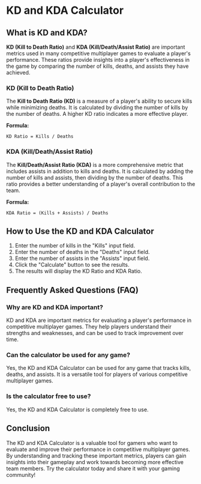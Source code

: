 # KD and KDA Calculator

## What is KD and KDA?

**KD (Kill to Death Ratio)** and **KDA (Kill/Death/Assist Ratio)** are important metrics used in many competitive multiplayer games to evaluate a player's performance. These ratios provide insights into a player's effectiveness in the game by comparing the number of kills, deaths, and assists they have achieved.

### KD (Kill to Death Ratio)

The **Kill to Death Ratio (KD)** is a measure of a player's ability to secure kills while minimizing deaths. It is calculated by dividing the number of kills by the number of deaths. A higher KD ratio indicates a more effective player.

**Formula:**

`KD Ratio = Kills / Deaths`

### KDA (Kill/Death/Assist Ratio)

The **Kill/Death/Assist Ratio (KDA)** is a more comprehensive metric that includes assists in addition to kills and deaths. It is calculated by adding the number of kills and assists, then dividing by the number of deaths. This ratio provides a better understanding of a player's overall contribution to the team.

**Formula:**

`KDA Ratio = (Kills + Assists) / Deaths`

## How to Use the KD and KDA Calculator

1. Enter the number of kills in the "Kills" input field.
2. Enter the number of deaths in the "Deaths" input field.
3. Enter the number of assists in the "Assists" input field.
4. Click the "Calculate" button to see the results.
5. The results will display the KD Ratio and KDA Ratio.

## Frequently Asked Questions (FAQ)

### Why are KD and KDA important?

KD and KDA are important metrics for evaluating a player's performance in competitive multiplayer games. They help players understand their strengths and weaknesses, and can be used to track improvement over time.

### Can the calculator be used for any game?

Yes, the KD and KDA Calculator can be used for any game that tracks kills, deaths, and assists. It is a versatile tool for players of various competitive multiplayer games.

### Is the calculator free to use?

Yes, the KD and KDA Calculator is completely free to use.

## Conclusion

The KD and KDA Calculator is a valuable tool for gamers who want to evaluate and improve their performance in competitive multiplayer games. By understanding and tracking these important metrics, players can gain insights into their gameplay and work towards becoming more effective team members. Try the calculator today and share it with your gaming community!

